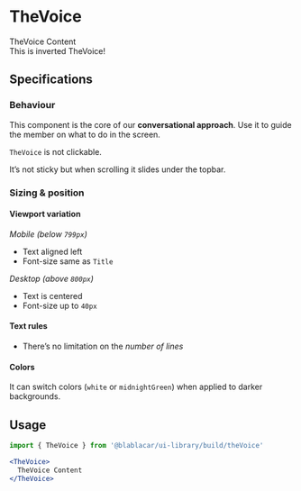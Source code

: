 

<Meta title="Text/TheVoice" />

# **TheVoice**

<Canvas>
  <Story name="Default">
    <TheVoice>
      TheVoice Content
    </TheVoice>
  </Story>
</Canvas>

<Canvas>
  <Story name="isInverted">
    <div style={{ backgroundColor: color.green }}>
      <TheVoice isInverted>This is inverted TheVoice!</TheVoice>
    </div>
  </Story>
</Canvas>

## Specifications

### Behaviour

This component is the core of our **conversational approach**.
Use it to guide the member on what to do in the screen.

`TheVoice` is not clickable.

It’s not sticky but when scrolling it slides under the topbar.

### Sizing & position

#### Viewport variation

_Mobile (below `799px`)_

- Text aligned left
- Font-size same as `Title`

_Desktop (above `800px`)_

- Text is centered
- Font-size up to `40px`

#### Text rules

- There’s no limitation on the _number of lines_

#### Colors

It can switch colors (`white` or `midnightGreen`) when applied to darker backgrounds.


## Usage

```jsx
import { TheVoice } from '@blablacar/ui-library/build/theVoice'

<TheVoice>
  TheVoice Content
</TheVoice>
```

<ArgsTable of={TheVoice} />
